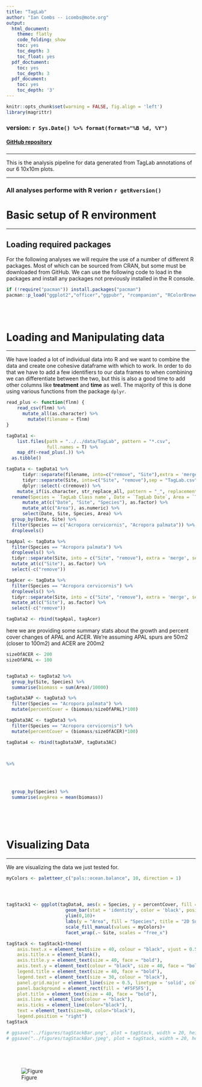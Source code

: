```yaml
---
title: "TagLab"
author: "Ian Combs -- icombs@mote.org"
output:
  html_document:
    theme: flatly
    code_folding: show
    toc: yes
    toc_depth: 3
    toc_float: yes
  pdf_doctument:
    toc: yes
    toc_depth: 3
  pdf_document:
    toc: yes
    toc_depth: '3'
---
```


```r
knitr::opts_chunk$set(warning = FALSE, fig.align = 'left')
library(magrittr)
```

### version: `r Sys.Date() %>% format(format="%B %d, %Y")`

<!-- this is where the DOI would go  [![DOI](https://zenodo.org/badge/DOI/10.5281/zenodo.3675991.svg)](https://doi.org/10.5281/zenodo.3675991)
-->


#### [GitHub repository](https://github.com/icombs2017/photogrammetryNOAA.git){target="_blank"}

###
***
This is the analysis pipeline for data generated from TagLab annotations of our 6 10x10m plots.


***
### All analyses performe with R verion `r getRversion()`
# Basic setup of R environment
***
## Loading required packages

For the following analyses we will require the use of a number of different R packages. Most of which can be sourced from CRAN, but some must be downloaded from GitHub. We can use the following code to load in the packages and install any packages not previously installed in the R console. 

```r
if (!require("pacman")) install.packages("pacman")
pacman::p_load("ggplot2","officer","ggpubr", "rcompanion", "RColorBrewer", "patchwork", "magrittr","reshape2", "stringr", "plyr", "dplyr", "flextable", "tidyr", "tibble", "vegan", "paletteer", "purrr", "readr")
```


<br><br> 

# Loading and Manipulating data
***

We have loaded a lot of individual data into R and we want to combine the data and create one cohesive dataframe with which to work. In order to do that we have to add a few identifiers to our data frames to when combining we can differentiate between the two, but this is also a good time to add other columns like **treatment** and **time** as well. The majority of this is done using various functions from the package `dplyr`. 

```r
read_plus <- function(flnm) {
    read_csv(flnm) %>% 
      mutate_all(as.character) %>% 
        mutate(filename = flnm)
}

tagData1 <-
    list.files(path = "../../data/TagLab", pattern = "*.csv", 
               full.names = T) %>% 
    map_df(~read_plus(.)) %>% 
  as.tibble()

tagData <- tagData1 %>% 
      tidyr::separate(filename, into=c("remove", "Site"),extra = 'merge',sep = 18) %>%
      tidyr::separate(Site, into=c("Site", "remove"),sep = "TagLab.csv") %>% 
      dplyr::select(-c(remove)) %>%
    mutate_if(is.character, str_replace_all, pattern = "_", replacement = "-") %>%
  rename(Species = `TagLab Class name`, Date = `TagLab Date`, Area = `TagLab Area`) %>% 
      mutate_at(c("Date", "Site", "Species"), as.factor) %>% 
      mutate_at(c("Area"), as.numeric) %>%
      select(Date, Site, Species, Area) %>% 
  group_by(Date, Site) %>% 
  filter(Species == c("Acropora cervicornis", "Acropora palmata")) %>% 
  droplevels()

tagApal <- tagData %>% 
  filter(Species == "Acropora palmata") %>% 
  droplevels() %>% 
  tidyr::separate(Site, into = c("Site", "remove"), extra = 'merge', sep = 7) %>% 
  mutate_at(c("Site"), as.factor) %>% 
  select(-c("remove"))

tagAcer <- tagData %>% 
  filter(Species == "Acropora cervicornis") %>% 
  droplevels() %>% 
  tidyr::separate(Site, into = c("Site", "remove"), extra = 'merge', sep = 5) %>% 
  mutate_at(c("Site"), as.factor) %>% 
  select(-c("remove"))

tagData2 <- rbind(tagApal, tagAcer)


```

here we are providing some summary stats about the growth and percent cover changes of APAL and ACER. We're assuming APAL spurs are 50m2 (closer to 100m2) and ACER are 200m2


```r

sizeOfACER <- 200
sizeOfAPAL <- 100


tagData3 <- tagData2 %>%
  group_by(Site, Species) %>% 
  summarise(biomass = sum(Area)/10000)

tagData3AP <- tagData3 %>% 
  filter(Species == "Acropora palmata") %>% 
  mutate(percentCover = (biomass/sizeOfAPAL)*100)

tagData3AC <- tagData3 %>% 
  filter(Species == "Acropora cervicornis") %>% 
  mutate(percentCover = (biomass/sizeOfACER)*100)

tagData4 <- rbind(tagData3AP, tagData3AC) 



%>% 
  
  
  
  
  group_by(Species) %>% 
  summarise(avgArea = mean(biomass))



```


<br><br>

# Visualizing Data
***
We are visualizing the data we just tested for. 

```r

myColors <- paletteer_c("pals::ocean.balance", 10, direction = 1)




tagStack1 <- ggplot(tagData4, aes(x = Species, y = percentCover, fill = Species))+
                      geom_bar(stat = 'identity', color = 'black', position = position_stack(reverse = TRUE), alpha = 0.8)+
                      ylim(0,10)+
                      labs(y = "Area", fill = "Species", title = "2D Surface Area")+
                      scale_fill_manual(values = myColors)+
                      facet_wrap(.~ Site, scales = "free_x")

tagStack <- tagStack1+theme(
    axis.text.x = element_text(size = 40, colour = "black", vjust = 0.5, hjust = 0.5, face= "bold"), 
    axis.title.x = element_blank(),
    axis.title.y = element_text(size = 40, face = "bold"), 
    axis.text.y = element_text(colour = "black", size = 40, face = "bold"),
    legend.title = element_text(size = 40, face = "bold"), 
    legend.text = element_text(size = 30, colour = "black"), 
    panel.grid.major = element_line(size = 0.5, linetype = 'solid', colour = "white"),
    panel.background = element_rect(fill = '#F5F5F5'), 
    plot.title = element_text(size = 40, face = "bold"), 
    axis.line = element_line(colour = "black"), 
    axis.ticks = element_line(color="black"), 
    text = element_text(size=40, color="black"), 
    legend.position = "right")
tagStack

# ggsave("../figures/tagStackBar.png", plot = tagStack, width = 20, height = 15, units = 'in', dpi = 600)
# ggsave("../figures/tagStackBar.jpeg", plot = tagStack, width = 20, height = 15, units = "in", dpi = 600)






```
![Figure](../figures/tagStackBar.png)


